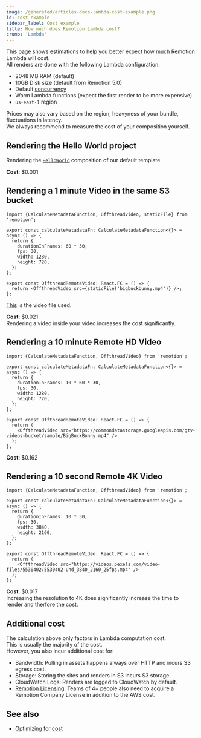 ```yaml
---
image: /generated/articles-docs-lambda-cost-example.png
id: cost-example
sidebar_label: Cost example
title: How much does Remotion Lambda cost?
crumb: 'Lambda'
---
```


This page shows estimations to help you better expect how much Remotion Lambda will cost.  
All renders are done with the following Lambda configuration:

- 2048 MB RAM (default)
- 10GB Disk size (default from Remotion 5.0)
- Default [concurrency](/docs/lambda/concurrency)
- Warm Lambda functions (expect the first render to be more expensive)
- `us-east-1` region

Prices may also vary based on the region, heavyness of your bundle, fluctuations in latency.  
We always recommend to measure the cost of your composition yourself.

## Rendering the Hello World project

Rendering the [`HelloWorld`](https://github.com/remotion-dev/template-helloworld) composition of our default template.

**Cost**: $0.001

## Rendering a 1 minute Video in the same S3 bucket

```tsx twoslash title="OffthreadRemoteVideo.tsx"
import {CalculateMetadataFunction, OffthreadVideo, staticFile} from 'remotion';

export const calculateMetadataFn: CalculateMetadataFunction<{}> = async () => {
  return {
    durationInFrames: 60 * 30,
    fps: 30,
    width: 1280,
    height: 720,
  };
};

export const OffthreadRemoteVideo: React.FC = () => {
  return <OffthreadVideo src={staticFile('bigbuckbunny.mp4')} />;
};
```

[This](https://github.com/remotion-dev/remotion/blob/main/packages/example/public/bigbuckbunny.mp4) is the video file used.

**Cost**: $0.021  
Rendering a video inside your video increases the cost significantly.

## Rendering a 10 minute Remote HD Video

```tsx twoslash title="OffthreadRemoteVideo.tsx"
import {CalculateMetadataFunction, OffthreadVideo} from 'remotion';

export const calculateMetadataFn: CalculateMetadataFunction<{}> = async () => {
  return {
    durationInFrames: 10 * 60 * 30,
    fps: 30,
    width: 1280,
    height: 720,
  };
};

export const OffthreadRemoteVideo: React.FC = () => {
  return (
    <OffthreadVideo src="https://commondatastorage.googleapis.com/gtv-videos-bucket/sample/BigBuckBunny.mp4" />
  );
};
```

**Cost**: $0.162

## Rendering a 10 second Remote 4K Video

```tsx twoslash title="OffthreadRemoteVideo.tsx"
import {CalculateMetadataFunction, OffthreadVideo} from 'remotion';

export const calculateMetadataFn: CalculateMetadataFunction<{}> = async () => {
  return {
    durationInFrames: 10 * 30,
    fps: 30,
    width: 3840,
    height: 2160,
  };
};

export const OffthreadRemoteVideo: React.FC = () => {
  return (
    <OffthreadVideo src="https://videos.pexels.com/video-files/5530402/5530402-uhd_3840_2160_25fps.mp4" />
  );
};
```

**Cost**: $0.017  
Increasing the resolution to 4K does significantly increase the time to render and therfore the cost.

## Additional cost

The calculation above only factors in Lambda computation cost.  
This is usually the majority of the cost.  
However, you also incur additional cost for:

- Bandwidth: Pulling in assets happens always over HTTP and incurs S3 egress cost.
- Storage: Storing the sites and renders in S3 incurs S3 storage.
- CloudWatch Logs: Renders are logged to CloudWatch by default.
- [Remotion Licensing](https://remotion.pro/license): Teams of 4+ people also need to acquire a Remotion Company License in addition to the AWS cost.

## See also

- [Optimizing for cost](/docs/lambda/optimizing-cost)
